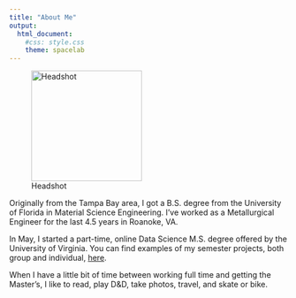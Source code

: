 ```yaml
--- 
title: "About Me"
output:
  html_document:
    #css: style.css
    theme: spacelab
---
```


![Headshot](headshot.jpg){width=200px}

Originally from the Tampa Bay area, I got a B.S. degree from the University of Florida in Material Science Engineering. I've worked as a Metallurgical Engineer for the last 4.5 years in Roanoke, VA. 

In May, I started a part-time, online Data Science M.S. degree offered by the University of Virginia. You can find examples of my semester projects, both group and individual, [here](https://camillevleonard.github.io/index.html).

When I have a little bit of time between working full time and getting the Master's, I like to read, play D&D, take photos, travel, and skate or bike.  